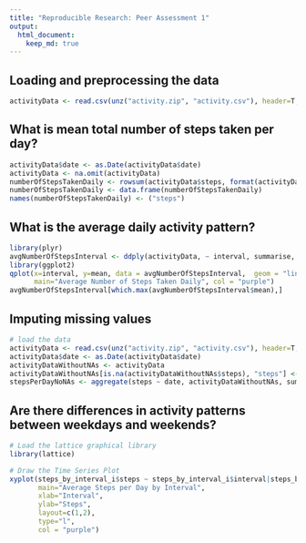 ```yaml
---
title: "Reproducible Research: Peer Assessment 1"
output: 
  html_document:
    keep_md: true
---
```



## Loading and preprocessing the data

```r
activityData <- read.csv(unz("activity.zip", "activity.csv"), header=T, quote="\"", sep=",")
```

## What is mean total number of steps taken per day?

```r
activityData$date <- as.Date(activityData$date)
activityData <- na.omit(activityData)
numberOfStepsTakenDaily <- rowsum(activityData$steps, format(activityData$date, '%Y-%m-%d'))
numberOfStepsTakenDaily <- data.frame(numberOfStepsTakenDaily)
names(numberOfStepsTakenDaily) <- ("steps")
```

## What is the average daily activity pattern?

```r
library(plyr)
avgNumberOfStepsInterval <- ddply(activityData, ~ interval, summarise, mean=mean(steps))
library(ggplot2)
qplot(x=interval, y=mean, data = avgNumberOfStepsInterval,  geom = "line", xlab="5-Minute Interval", ylab="Count of Steps",
      main="Average Number of Steps Taken Daily", col = "purple")
avgNumberOfStepsInterval[which.max(avgNumberOfStepsInterval$mean),]
```

## Imputing missing values

```r
# load the data
activityData <- read.csv(unz("activity.zip", "activity.csv"), header=T, quote="\"", sep=",")
activityData$date <- as.Date(activityData$date)
activityDataWithoutNAs <- activityData
activityDataWithoutNAs[is.na(activityDataWithoutNAs$steps), "steps"] <- 0
stepsPerDayNoNAs <- aggregate(steps ~ date, activityDataWithoutNAs, sum)
```

## Are there differences in activity patterns between weekdays and weekends?

```r
# Load the lattice graphical library
library(lattice)

# Draw the Time Series Plot
xyplot(steps_by_interval_i$steps ~ steps_by_interval_i$interval|steps_by_interval_i$dow, 
       main="Average Steps per Day by Interval",
       xlab="Interval", 
       ylab="Steps",
       layout=c(1,2), 
       type="l", 
       col = "purple")
```
